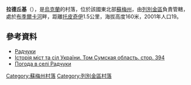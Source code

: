 {{coord|50|28|41|N|34|32|3|E|scale:100000_region:UA|display=title}}

'''拉德丘基'''（{{lang-uk|Радчуки}}），是[[烏克蘭|烏克蘭]]的村落，位於該國東北部[[蘇梅州|蘇梅州]]，由[[列別金區|列別金區]]負責管轄，處於[[布季爾卡河|布季爾卡河]]畔，距離[[托皮奇伊|托皮奇伊]]1.5公里，海拔高度160米，2001年人口19。

==參考資料==
*[http://w1.c1.rada.gov.ua/pls/z7502/A005?rdat1=26.12.2011&rf7571=29351 Радчуки]{{dead link|date=2018年3月 |bot=InternetArchiveBot |fix-attempted=yes }}
* [https://web.archive.org/web/20110101185020/http://www.igsu.org.ua/Sumskaja.obl/Lebedinskij.rajon/Kaljuzhnoe.html Історія міст та сіл України. Том Сумская область. стор. 394] {{ref-ru}}
* [http://weather.in.ua/ua/symskaja/22021 Погода в селі Радчуки] {{Wayback|url=http://weather.in.ua/ua/symskaja/22021 |date=20111219222129 }}

{{DEFAULTSORT:Радчуки}}
[[Category:蘇梅州村落|Category:蘇梅州村落]]
[[Category:列別金區村落|Category:列別金區村落]]


{{Sumy-geo-stub}}